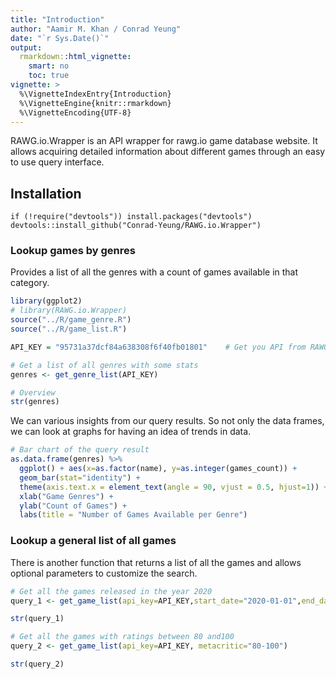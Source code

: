 ```yaml
---
title: "Introduction"
author: "Aamir M. Khan / Conrad Yeung"
date: "`r Sys.Date()`"
output: 
  rmarkdown::html_vignette:
    smart: no
    toc: true
vignette: >
  %\VignetteIndexEntry{Introduction}
  %\VignetteEngine{knitr::rmarkdown}
  %\VignetteEncoding{UTF-8}
---
```


RAWG.io.Wrapper is an API wrapper for rawg.io game database website. It allows acquiring detailed information about different games through an easy to use query interface.

## Installation

```r1
if (!require("devtools")) install.packages("devtools")
devtools::install_github("Conrad-Yeung/RAWG.io.Wrapper")
``` 


### Lookup games by genres

Provides a list of all the genres with a count of games available in that category.

```r
library(ggplot2)
# library(RAWG.io.Wrapper)
source("../R/game_genre.R")
source("../R/game_list.R")

API_KEY = "95731a37dcf84a638308f6f40fb01801"    # Get you API from RAWG

# Get a list of all genres with some stats
genres <- get_genre_list(API_KEY)

# Overview
str(genres)
```

We can various insights from our query results. So not only the data frames, we can look at graphs for having an idea of trends in data.
```r
# Bar chart of the query result
as.data.frame(genres) %>% 
  ggplot() + aes(x=as.factor(name), y=as.integer(games_count)) + 
  geom_bar(stat="identity") +
  theme(axis.text.x = element_text(angle = 90, vjust = 0.5, hjust=1)) +
  xlab("Game Genres") +
  ylab("Count of Games") +
  labs(title = "Number of Games Available per Genre")
```


### Lookup a general list of all games

There is another function that returns a list of all the games and allows optional parameters to customize the search.

```r

# Get all the games released in the year 2020
query_1 <- get_game_list(api_key=API_KEY,start_date="2020-01-01",end_date="2020-12-31")

str(query_1)
```

```r

# Get all the games with ratings between 80 and100
query_2 <- get_game_list(api_key=API_KEY, metacritic="80-100")

str(query_2)
```

